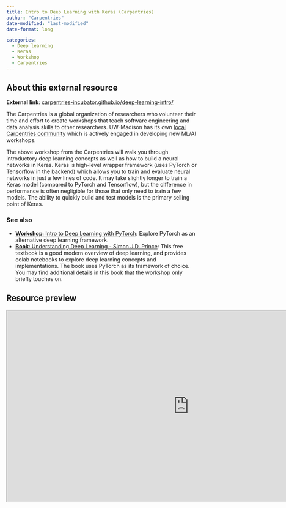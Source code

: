 ```yaml
---
title: Intro to Deep Learning with Keras (Carpentries)
author: "Carpentries"
date-modified: "last-modified"
date-format: long

categories:
  - Deep learning
  - Keras
  - Workshop
  - Carpentries
---
```


## About this external resource

**External link**: [carpentries-incubator.github.io/deep-learning-intro/](https://carpentries-incubator.github.io/deep-learning-intro/)

The Carpentries is a global organization of researchers who volunteer their time and effort to create workshops that teach software engineering and data analysis skills to other researchers. UW-Madison has its own [local Carpentries community](https://datascience.wisc.edu/uw-madison-carpentries-community/) which is actively engaged in developing new ML/AI workshops. 

The above workshop from the Carpentries will walk you through introductory deep learning concepts as well as how to build a neural networks in Keras. Keras is high-level wrapper framework (uses PyTorch or Tensorflow in the backend) which allows you to train and evaluate neural networks in just a few lines of code. It may take slightly longer to train a Keras model (compared to PyTorch and Tensorflow), but the difference in performance is often negligible for those that only need to train a few models. The ability to quickly build and test models is the primary selling point of Keras.

### See also
- [**Workshop**: Intro to Deep Learning with PyTorch](https://uw-madison-datascience.github.io/ML-X-Nexus/Guides/Deep-learning_PyTorch/index.html): Explore PyTorch as an alternative deep learning framework.
- [**Book**: Understanding Deep Learning - Simon J.D. Prince](https://udlbook.github.io/udlbook/): This free textbook is a good modern overview of deep learning, and provides colab notebooks to explore deep learning concepts and implementations. The book uses PyTorch as its framework of choice. You may find additional details in this book that the workshop only briefly touches on.

## Resource preview
<!-- OLD format
```{=html}
<iframe width="1000" height="500" src="https://carpentries-incubator.github.io/deep-learning-intro/" title="Webpage example"></iframe>
```
-->
<!-- NEW format -->
<div class="aspect-ratio">
  <iframe width="950" height="500" src="https://carpentries-incubator.github.io/deep-learning-intro/" allowfullscreen="allowfullscreen"></iframe>
</div>